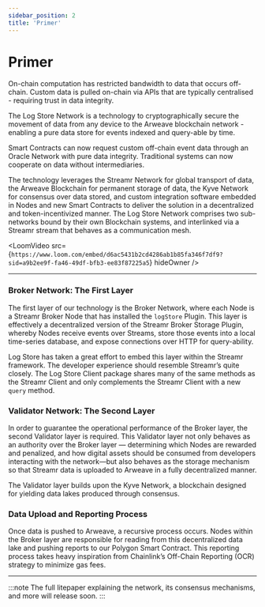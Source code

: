 ```yaml
---
sidebar_position: 2
title: 'Primer'
---
```


# Primer

On-chain computation has restricted bandwidth to data that occurs off-chain.
Custom data is pulled on-chain via APIs that are typically centralised - requiring trust in data integrity.

The Log Store Network is a technology to cryptographically secure the movement of data from any device to the Arweave blockchain network - enabling a pure data store for events indexed and query-able by time.

Smart Contracts can now request custom off-chain event data through an Oracle Network with pure data integrity.
Traditional systems can now cooperate on data without intermediaries.

The technology leverages the Streamr Network for global transport of data, the Arweave Blockchain for permanent storage of data, the Kyve Network for consensus over data stored, and custom integration software embedded in Nodes and new Smart Contracts to deliver the solution in a decentralized and token-incentivized manner. The Log Store Network comprises two sub-networks bound by their own Blockchain systems, and interlinked via a Streamr stream that behaves as a communication mesh.


<LoomVideo
	src={`https://www.loom.com/embed/d6ac5431b2cd4286ab1b85fa346f7df9?sid=a9b2ee9f-fa46-49df-bfb3-ee83f87225a5`}
	hideOwner
/>

---

### Broker Network: The First Layer

The first layer of our technology is the Broker Network, where each Node is a Streamr Broker Node that has installed the `logStore` Plugin. This layer is effectively a decentralized version of the Streamr Broker Storage Plugin, whereby Nodes receive events over Streams, store those events into a local time-series database, and expose connections over HTTP for query-ability.

Log Store has taken a great effort to embed this layer within the Streamr framework. The developer experience should resemble Streamr’s quite closely. The Log Store Client package shares many of the same methods as the Streamr Client and only complements the Streamr Client with a new `query` method.

### Validator Network: The Second Layer

In order to guarantee the operational performance of the Broker layer, the second Validator layer is required. This Validator layer not only behaves as an authority over the Broker layer — determining which Nodes are rewarded and penalized, and how digital assets should be consumed from developers interacting with the network—but also behaves as the storage mechanism so that Streamr data is uploaded to Arweave in a fully decentralized manner.

The Validator layer builds upon the Kyve Network, a blockchain designed for yielding data lakes produced through consensus.

### Data Upload and Reporting Process

Once data is pushed to Arweave, a recursive process occurs. Nodes within the Broker layer are responsible for reading from this decentralized data lake and pushing reports to our Polygon Smart Contract. This reporting process takes heavy inspiration from Chainlink’s Off-Chain Reporting (OCR) strategy to minimize gas fees.

---

:::note
The full litepaper explaining the network, its consensus mechanisms, and more will release soon.
:::
